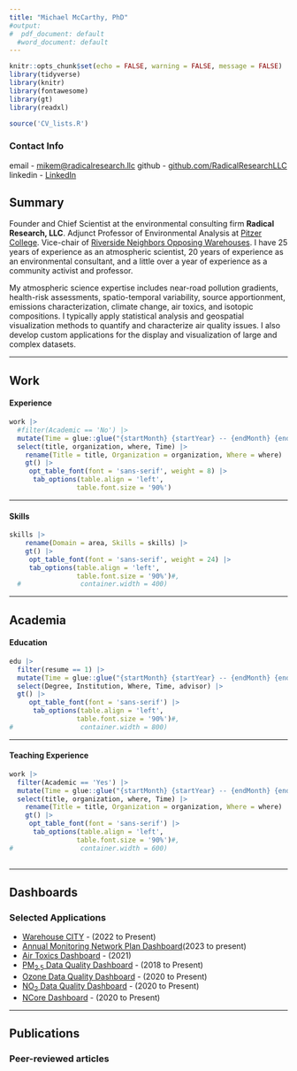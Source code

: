 ```yaml
---
title: "Michael McCarthy, PhD"
#output:
#  pdf_document: default
  #word_document: default
---
```


```r
knitr::opts_chunk$set(echo = FALSE, warning = FALSE, message = FALSE)
library(tidyverse)
library(knitr)
library(fontawesome)
library(gt)
library(readxl)

source('CV_lists.R')

```

### Contact Info

email - [mikem\@radicalresearch.llc](mailto:mikem@radicalresearch.llc){.email} github - [github.com/RadicalResearchLLC](https://github.com/RadicalResearchLLC) linkedin - [LinkedIn](https://www.linkedin.com/in/mike-mccarthy-7966964/)

## Summary

Founder and Chief Scientist at the environmental consulting firm **Radical Research, LLC**. Adjunct Professor of Environmental Analysis at [Pitzer College](https://www.pitzer.edu/). Vice-chair of [Riverside Neighbors Opposing Warehouses](https://sites.google.com/view/rivnow/). I have 25 years of experience as an atmospheric scientist, 20 years of experience as an environmental consultant, and a little over a year of experience as a community activist and professor.

My atmospheric science expertise includes near-road pollution gradients, health-risk assessments, spatio-temporal variability, source apportionment, emissions characterization, climate change, air toxics, and isotopic compositions. I typically apply statistical analysis and geospatial visualization methods to quantify and characterize air quality issues. I also develop custom applications for the display and visualization of large and complex datasets.

<hr>

## Work {.domain-header}

#### Experience

```r
work |> 
  #filter(Academic == 'No') |>
  mutate(Time = glue::glue("{startMonth} {startYear} -- {endMonth} {endYear}",.na = '')) |> 
  select(title, organization, where, Time) |> 
    rename(Title = title, Organization = organization, Where = where) |> 
    gt() |> 
     opt_table_font(font = 'sans-serif', weight = 8) |> 
      tab_options(table.align = 'left',
                 table.font.size = '90%')

```

<hr>

#### Skills

```r

skills |> 
    rename(Domain = area, Skills = skills) |> 
    gt() |> 
     opt_table_font(font = 'sans-serif', weight = 24) |> 
     tab_options(table.align = 'left',
                 table.font.size = '90%')#,
  #               container.width = 400)

```

<hr>

## Academia {.domain-header}

#### Education

```r

edu |> 
  filter(resume == 1) |> 
  mutate(Time = glue::glue("{startMonth} {startYear} -- {endMonth} {endYear}",.na = '')) |>
  select(Degree, Institution, Where, Time, advisor) |>
  gt() |> 
     opt_table_font(font = 'sans-serif') |> 
      tab_options(table.align = 'left',
                 table.font.size = '90%')#,
#                 container.width = 800)

```

<hr>

#### Teaching Experience

```r
work |> 
  filter(Academic == 'Yes') |>
  mutate(Time = glue::glue("{startMonth} {startYear} -- {endMonth} {endYear}",.na = '')) |> 
  select(title, organization, where, Time) |> 
    rename(Title = title, Organization = organization, Where = where) |> 
    gt() |> 
     opt_table_font(font = 'sans-serif') |> 
      tab_options(table.align = 'left',
                 table.font.size = '90%')#,
#                 container.width = 600)
 
```

<hr>

## Dashboards {.domain-header}

### Selected Applications

-   [Warehouse CITY](https://radicalresearch.shinyapps.io/WarehouseCITY/) - (2022 to Present)
-   [Annual Monitoring Network Plan Dashboard](https://radicalresearch.shinyapps.io/NetworkAssessment/)(2023 to present)
-   [Air Toxics Dashboard](https://radicalresearch.shinyapps.io/ToxicsDashboard/) - (2021)
-   [PM~2.5~ Data Quality Dashboard](https://sti-r-shiny.shinyapps.io/QVA_Dashboard/) - (2018 to Present)
-   [Ozone Data Quality Dashboard](https://sti-r-shiny.shinyapps.io/ozone_Dashboard/) - (2020 to Present)
-   [NO~2~ Data Quality Dashboard](https://sti-r-shiny.shinyapps.io/QVA_Dashboard/) - (2020 to Present)
-   [NCore Dashboard](https://sti-r-shiny.shinyapps.io/NCORE_Dashboard/) - (2020 to Present)

<hr> 

## Publications {.domain-header}

### Peer-reviewed articles


